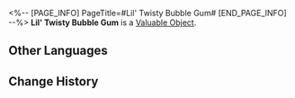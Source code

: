 <%-- [PAGE_INFO]
PageTitle=#Lil' Twisty Bubble Gum#
[END_PAGE_INFO] --%>
{{Item Infobox
|id          = 121000
|image       = Item Lil' Twisty Bubble Gum.png{{subst:void|<!--$UPLOAD:<<SpriteOutput/ItemFigures/121000.png>-<Item Lil' Twisty Bubble Gum.png>-<Item Icons>>-->}}
|type        = Valuable Object
|invCategory = Valuables
|rarity      = 4
|effect      = 
|description = A tasty and cheap Punklorde snack. Can be used to Superimpose the Light Cone "Before the Tutorial Mission Starts."
}}
{{Description|A candy favored by a certain Stellaron Hunter. It contains rocket tree gum, and the crispy sound of bubbles popping is absolutely irresistible.<br /><br />''"Pop!"''}}
'''Lil' Twisty Bubble Gum''' is a [[Valuable Object]].

==Other Languages==
{{Other Languages
|en   = Lil' Twisty Bubble Gum
|zhs  = 小拧巴吹泡糖
|zht  = 小彆扭泡泡糖
|ja   = ツイストガム
|ko   = 트위스티 풍선껌
|es   = Chicle Globitos
|fr   = P'tit chewing-gum insolite
|ru   = Жвачка-взрывачка
|th   = Lil' Twisty Bubble Gum
|vi   = Kẹo Cao Su Lil
|de   = Kleiner gedrehter Kaugummi
|id   = Lil' Twisty Bubble Gum
|pt   = Chicletinho de Rolo
}}

==Change History==
{{Change History|1.1}}